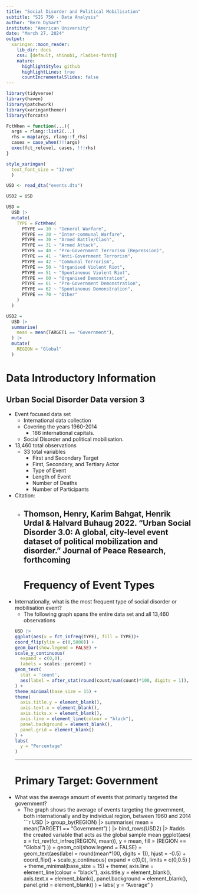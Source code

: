 ```yaml
---
title: "Social Disorder and Political Mobilisation"
subtitle: "SIS 750 - Data Analysis"
author: "Bern DySart"
institute: "American University"
date: "March 27, 2024"
output:
  xaringan::moon_reader:
    lib_dir: docs
    css: [default, shinobi, rladies-fonts]
    nature:
      highlightStyle: github
      highlightLines: true
      countIncrementalSlides: false
---
```


```r
library(tidyverse)
library(haven)
library(patchwork)
library(xaringanthemer)
library(forcats)

FctWhen = function(...){
  args = rlang::list2(...)
  rhs = map(args, rlang::f_rhs)
  cases = case_when(!!!args)
  exec(fct_relevel, cases, !!!rhs)
}

style_xaringan(
  text_font_size = "12rem"
  )

USD <- read_dta("events.dta")

USD2 = USD

USD = 
  USD |>
  mutate(
    TYPE = FctWhen(
      PTYPE == 10 ~ "General Warfare",
      PTYPE == 20 ~ "Inter-communal Warfare",
      PTYPE == 30 ~ "Armed Battle/Clash",
      PTYPE == 31 ~ "Armed Attack",
      PTYPE == 40 ~ "Pro-Government Terrorism (Repression)",
      PTYPE == 41 ~ "Anti-Government Terrorism",
      PTYPE == 42 ~ "Communal Terrorism",
      PTYPE == 50 ~ "Organised Violent Riot",
      PTYPE == 51 ~ "Spontaneous Violent Riot",
      PTYPE == 60 ~ "Organised Demonstration",
      PTYPE == 61 ~ "Pro-Government Demonstration",
      PTYPE == 62 ~ "Spontaneous Demonstration",
      PTYPE == 70 ~ "Other"
    )
  )

USD2 =
  USD |>
  summarise(
    mean = mean(TARGET1 == "Government"),
  ) |>
  mutate(
    REGION = "Global"
  )
```
# Data Introductory Information
## Urban Social Disorder Data version 3
- Event focused data set 
  - International data collection
  - Covering the years 1960-2014
      - 186 international capitals. 
  - Social Disorder and political mobilisation. 
- 13,460 total observations
  - 33 total variables
      - First and Secondary Target
      - First, Secondary, and Tertiary Actor
      - Type of Event
      - Length of Event
      - Number of Deaths
      - Number of Participants
- Citation:
  -   Thomson, Henry, Karim Bahgat, Henrik Urdal & Halvard Buhaug 2022. "Urban Social Disorder 3.0: A global, city-level event dataset of political mobilization and disorder." Journal of Peace Research, forthcoming
---
# Frequency of Event Types

- Internationally, what is the most frequent type of social disorder or mobilisation event?
  - The following graph spans the entire data set and all 13,460 observations
```r
USD |>  
  ggplot(aes(x = fct_infreq(TYPE), fill = TYPE))+
  coord_flip(ylim = c(0,5000)) + 
  geom_bar(show.legend = FALSE) +
  scale_y_continuous(
    expand = c(0,0),
    labels = scales::percent) +
  geom_text(
    stat = 'count', 
    aes(label = after_stat(round(count/sum(count)*100, digits = 1)), hjust = -0.5)
  ) +
  theme_minimal(base_size = 15) +
  theme(
    axis.title.y = element_blank(),
    axis.text.x = element_blank(),
    axis.ticks.x = element_blank(),
    axis.line = element_line(colour = "black"),
    panel.background = element_blank(), 
    panel.grid = element_blank()
  ) +
  labs(
    y = "Percentage"
  )
```
---
# Primary Target: Government

- What was the average amount of events that primarily targeted the government?
  - The graph shows the average of events targeting the government, both internationally and by individual region, between 1960 and 2014
```r
USD |>
  group_by(REGION) |>
  summarise(
    mean = mean(TARGET1 == "Government")
  ) |>
  bind_rows(USD2) |> #adds the created variable that acts as the global sample mean
  ggplot(aes(
    x = fct_rev(fct_infreq(REGION, mean)), 
    y = mean,
    fill = (REGION == "Global")
  )) +
  geom_col(show.legend = FALSE) +
  geom_text(aes(label = round(mean*100, digits = 1)), hjust = -0.5) +
  coord_flip() +
  scale_y_continuous(
    expand = c(0,0),
    limits = c(0,0.5)
  ) +
  theme_minimal(base_size = 15) +
  theme(
    axis.line = element_line(colour = "black"),
    axis.title.y = element_blank(),
    axis.text.x = element_blank(),
    panel.background = element_blank(),
    panel.grid = element_blank()
  ) +
  labs(
    y = "Average"
  )